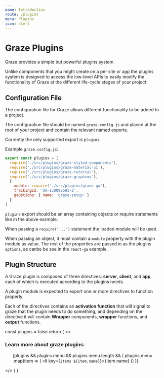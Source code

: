 ```yaml
---
name: Introduction
route: /plugins
menu: Plugins
icon: alert
---
```


# Graze Plugins

Graze provides a simple but powerful plugins system.

Unlike components that you might create on a per site or app the plugins system is designed to access the low-level APIs to easily modify the functionality of Graze at the different life-cycle stages of your project.

## Configuration File

The configuration file for Graze allows different functionality to be added to a project.

The configuration file should be named `graze.config.js` and placed at the root of your project and contain the relevant named exports.

Currently the only supported export is `plugins`.

Example `graze.config.js`:

```js
export const plugins = [
  require('./src/plugins/graze-styled-components'),
  require('./src/plugins/graze-material-ui'),
  require('./src/plugins/graze-tutorial'),
  require('./src/plugins/graze-graphcms'),
  {
    module: require('./src/plugins/graze-ga'),
    trackingId: 'UA-138092593-2',
    gaOptions: { name: 'graze-setup' }
  }
]

```

`plugins` export should be an array containing objects or require
statements like in the above example.

When passing a `require('...')` statement the loaded module will be
used.

When passing an object, it must contain a `module` property with the 
plugin module as value. The rest of the properties are passed in as the plugins `options`, as canbe be see in the `react-ga` example.

## Plugin Structure

A Graze plugin is composed of three directives: **server**, **client**, and **app**, each of which is executed according to the plugins needs.

A plugin module is expected to export one or more directives to function properly.

Each of the directives contains an **activation function** that will signal to graze that the plugin needs to do something, and depending on the directive it will contain **Wrapper** components, **wrapper** functions, and **output** functions.

  const plugins = false
  return (
    <>
      <h3>Learn more about graze plugins:</h3>
      <div>
        <ul>
          {plugins && plugins.menu && plugins.menu.length && (
            plugins.menu
              .map(item => (
                <li key={`items ${item.name}`}><Link to={item.route}>{item.name}</Link></li>
              ))
          )}
        </ul>
      </div>
    </>
  )
}

<MyMenus />